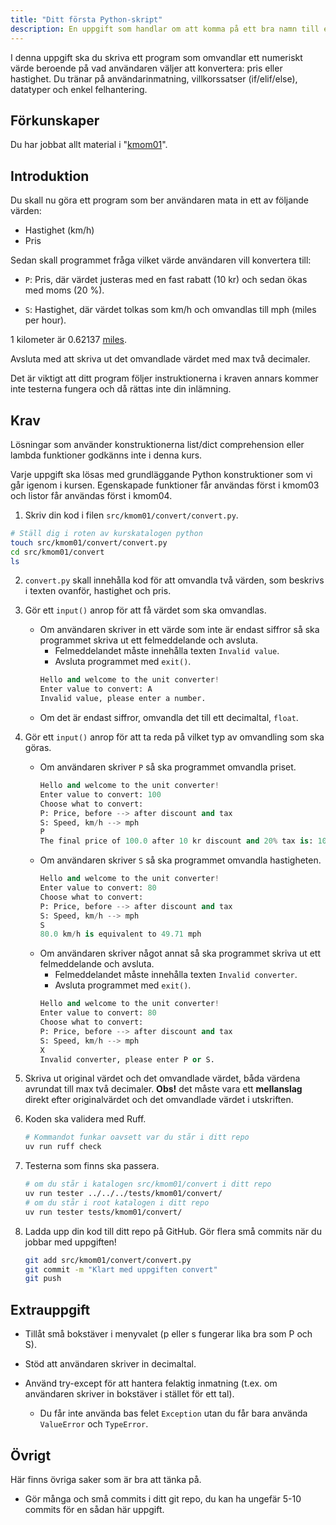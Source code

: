 ```yaml
---
title: "Ditt första Python-skript"
description: En uppgift som handlar om att komma på ett bra namn till en ny produkt.
---
```


I denna uppgift ska du skriva ett program som omvandlar ett numeriskt värde beroende på vad användaren väljer att konvertera: pris eller hastighet. Du tränar på användarinmatning, villkorssatser (if/elif/else), datatyper och enkel felhantering.



## Förkunskaper

Du har jobbat allt material i "[kmom01](/website/kmom/kmom01)".



## Introduktion

Du skall nu göra ett program som ber användaren mata in ett av följande värden:

* Hastighet (km/h)
* Pris

Sedan skall programmet fråga vilket värde användaren vill konvertera till:

- `P`: Pris, där värdet justeras med en fast rabatt (10 kr) och sedan ökas med moms (20 %).

- `S`: Hastighet, där värdet tolkas som km/h och omvandlas till mph (miles per hour).

1 kilometer är 0.62137 [miles](http://en.wikipedia.org/wiki/Miles).

Avsluta med att skriva ut det omvandlade värdet med max två decimaler.


Det är viktigt att ditt program följer instruktionerna i kraven annars kommer inte testerna fungera och då rättas inte din inlämning.



## Krav

Lösningar som använder konstruktionerna list/dict comprehension eller lambda funktioner godkänns inte i denna kurs.

Varje uppgift ska lösas med grundläggande Python konstruktioner som vi går igenom i kursen. Egenskapade funktioner får användas först i kmom03 och listor får användas först i kmom04.

1. Skriv din kod i filen `src/kmom01/convert/convert.py`.

```bash
# Ställ dig i roten av kurskatalogen python
touch src/kmom01/convert/convert.py
cd src/kmom01/convert
ls
```

2. `convert.py` skall innehålla kod för att omvandla två värden, som beskrivs i texten ovanför, hastighet och pris. 

3. Gör ett `input()` anrop för att få värdet som ska omvandlas.
    - Om användaren skriver in ett värde som inte är endast siffror så ska programmet skriva ut ett felmeddelande och avsluta.
        - Felmeddelandet måste innehålla texten `Invalid value`.
        - Avsluta programmet med `exit()`.
        ```python
        Hello and welcome to the unit converter!
        Enter value to convert: A
        Invalid value, please enter a number.
        ```
    - Om det är endast siffror, omvandla det till ett decimaltal, `float`.

4. Gör ett `input()` anrop för att ta reda på vilket typ av omvandling som ska göras.
    - Om användaren skriver `P` så ska programmet omvandla priset.
        ```python
        Hello and welcome to the unit converter!
        Enter value to convert: 100
        Choose what to convert:
        P: Price, before --> after discount and tax
        S: Speed, km/h --> mph
        P
        The final price of 100.0 after 10 kr discount and 20% tax is: 108.0 kr
        ```
    - Om användaren skriver `S` så ska programmet omvandla hastigheten.
        ```python
        Hello and welcome to the unit converter!
        Enter value to convert: 80
        Choose what to convert:
        P: Price, before --> after discount and tax
        S: Speed, km/h --> mph
        S
        80.0 km/h is equivalent to 49.71 mph
        ```
    - Om användaren skriver något annat så ska programmet skriva ut ett felmeddelande och avsluta.
        - Felmeddelandet måste innehålla texten `Invalid converter`.
        - Avsluta programmet med `exit()`.
        ```python
        Hello and welcome to the unit converter!
        Enter value to convert: 80
        Choose what to convert:
        P: Price, before --> after discount and tax
        S: Speed, km/h --> mph
        X
        Invalid converter, please enter P or S.
        ```

5. Skriva ut original värdet och det omvandlade värdet, båda värdena avrundat till max två decimaler. **Obs!** det måste vara ett **mellanslag** direkt efter originalvärdet och det omvandlade värdet i utskriften.

7. Koden ska validera med Ruff.

    ```bash
    # Kommandot funkar oavsett var du står i ditt repo
    uv run ruff check
    ```

1. Testerna som finns ska passera.

    ```bash
    # om du står i katalogen src/kmom01/convert i ditt repo
    uv run tester ../../../tests/kmom01/convert/
    # om du står i root katalogen i ditt repo
    uv run tester tests/kmom01/convert/
    ```


1. Ladda upp din kod till ditt repo på GitHub. Gör flera små commits när du jobbar med uppgiften!

    ```bash
    git add src/kmom01/convert/convert.py
    git commit -m "Klart med uppgiften convert"
    git push
    ```


## Extrauppgift

- Tillåt små bokstäver i menyvalet (p eller s fungerar lika bra som P och S).
- Stöd att användaren skriver in decimaltal.

- Använd try-except för att hantera felaktig inmatning (t.ex. om användaren skriver in bokstäver i stället för ett tal).
    - Du får inte använda bas felet `Exception` utan du får bara använda `ValueError` och `TypeError`.


## Övrigt
Här finns övriga saker som är bra att tänka på.

- Gör många och små commits i ditt git repo, du kan ha ungefär 5-10 commits för en sådan här uppgift.